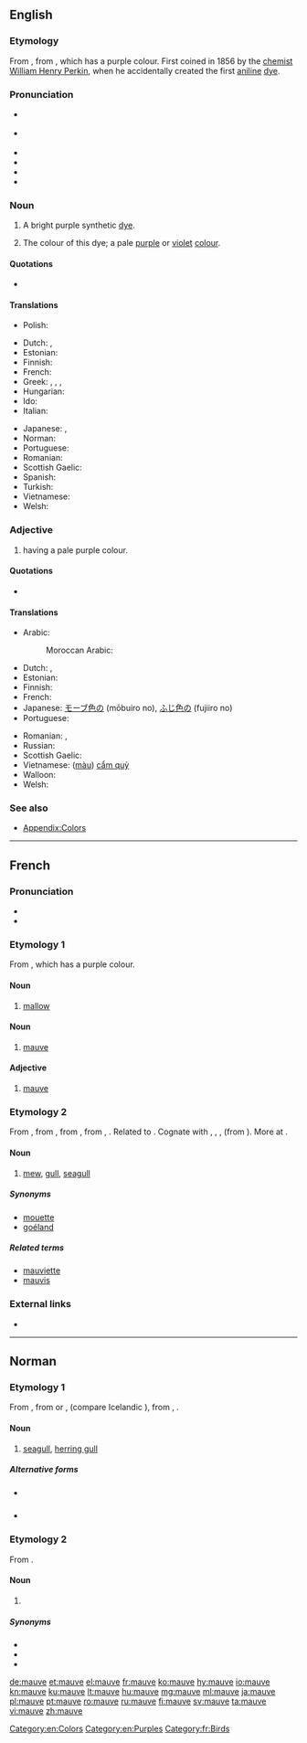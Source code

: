 ==English==
{{was wotd|2006|May|3}}
{{wikipedia}}

===Etymology===
From {{etyl|fr|en}} {{m|fr|mauve}}, from {{etyl|la|en}} {{m|la|malva||mallow}}, which has a purple colour. First coined in 1856 by the [[chemist]] [[w:William Henry Perkin|William Henry Perkin]], when he accidentally created the first [[aniline]] [[dye]].

===Pronunciation===
* {{a|UK}} {{IPA|/məʊv/|lang=en}}
* {{a|US}} {{IPA|/mɔːv/|/moʊv/|lang=en}}
* {{audio|En-uk-mauve.ogg|Audio (UK)|lang=en}}
* {{audio|en-us-mauve.ogg|Audio (US)|lang=en}}
* {{audio|en-us-mauve2.ogg|Audio (US) (alternative)|lang=en}}
* {{rhymes|əʊv|lang=en}}

===Noun===
{{en-noun}}

# {{label|en|historical}} A bright purple synthetic [[dye]].
# The colour of this dye; a pale [[purple]] or [[violet]] [[color|colour]].
#: {{color panel|E0B0FF}}

====Quotations====
* {{seeCites}}

====Translations====
{{trans-top|dye}}
{{trans-mid}}
* Polish: {{t+|pl|moweina|f}}
{{trans-bottom}}

{{trans-top|colour}}
* Dutch: {{t|nl|mauve|n}}, {{t+|nl|paars|n}}
* Estonian: {{t|et|kahvatulilla}}
* Finnish: {{t|fi|malvanväri}}
* French: {{t+|fr|mauve|m}}
* Greek: {{t+|el|μωβ}}, {{t+|el|ιώδες}}, {{t|el|μαβί}}, {{t+|el|πορφυρό}}
* Hungarian: {{t+|hu|mályva}}
* Ido: {{t+|io|malva}}
* Italian: {{t+|it|malva}}
{{trans-mid}}
* Japanese: {{t|ja|モーブ色|tr=mōbuiro}}, {{t|ja|ふじ色|tr=fujiiro}}
* Norman: {{t|nrf|lîlas}} {{qualifier|Jersey}}
* Portuguese: {{t+|pt|lilás}}
* Romanian: {{t+|ro|mov|n}}
* Scottish Gaelic: {{t|gd|liath-phurpur|m}}
* Spanish: {{t+|es|malva}}
* Turkish: {{t+|tr|eflatun}}
* Vietnamese: {{t|vi|([[màu]]) [[cẩm quỳ]]}}
* Welsh: {{t|cy|porffor gwelw|m}}
{{trans-bottom}}

===Adjective===
{{en-adj|er|more}}

# having a pale purple colour.

====Quotations====
* {{seeCites}}

====Translations====
{{trans-top|colour}}
* Arabic: {{t|ar|بَنَفْسَجِيّ|m}}
*: Moroccan Arabic: {{t|ary|حمْسي|m|tr=ḥəmsi}}
* Dutch: {{t|nl|mauve}}, {{t+|nl|paars}}
* Estonian: {{t|et|kahvatulilla}}
* Finnish: {{t|fi|malvanvärinen}}
* French: {{t+|fr|mauve}}
* Japanese: [[モーブ色]]の (mōbuiro no), [[ふじ色]]の (fujiiro no)
* Portuguese: {{t+|pt|lilás|m}}
{{trans-mid}}
* Romanian: {{t+|ro|mov}}, {{t+|ro|liliachiu}}
* Russian: {{t|ru|розовато-лиловый}}
* Scottish Gaelic: {{t|gd|liath-phurpur}}
* Vietnamese: ([[màu]]) [[cẩm quỳ]]
* Walloon: {{t+|wa|måve|m|f}}
* Welsh: {{t|cy|porffor gwelw}}
{{trans-bottom}}

===See also===
* [[Appendix:Colors]]

[[Category:en:Colors]]
[[Category:en:Purples]]

----

==French==

===Pronunciation===
* {{audio|Fr-mauve.ogg|audio|lang=fr}}
* {{IPA|/mov/|lang=fr}}

===Etymology 1===
From {{etyl|la|fr}} {{m|la|malva||mallow}}, which has a purple colour.

====Noun====
{{fr-noun|f}}

# [[mallow]]

====Noun====
{{fr-noun|m}}

# [[mauve#English|mauve]]

====Adjective====
{{fr-adj|mf}}

# [[mauve#English|mauve]]

===Etymology 2===
From {{etyl|frm|fr}}, from {{etyl|fro|fr}} {{m|fro|mave||mew}}, from {{etyl|ang|fr}} {{m|ang|mǣw||mew, seagull}}, from {{etyl|gem-pro|fr}} {{m|gem-pro|*maihwaz}}, {{m|gem-pro|*maiwaz||seagull}}. Related to {{m|fr|mouette}}. Cognate with {{etyl|de|-}} {{m|de|Möwe||seagull}}, {{etyl|da|-}} {{m|da|måge||seagull}}, {{etyl|is|-}} {{m|is|mávur||seagull}}, {{etyl|pl|-}} {{m|pl|mewa||seagull}} (from {{etyl|gem|-}}). More at {{l|en|mew}}.

====Noun====
{{fr-noun|f}}

# [[mew]], [[gull]], [[seagull]]

=====Synonyms=====
* [[mouette]]
* [[goéland]]

=====Related terms=====
* [[mauviette]]
* [[mauvis]]

===External links===
* {{R:TLFi}}

[[Category:fr:Birds]]

----

==Norman==

===Etymology 1===
From {{etyl|fro|nrf}} {{m|fro|mave||mew}}, from {{etyl|ang|nrf}} {{m|ang|mǣw||mew, seagull}} or {{etyl|non|nrf}} {{m|non|már}}, {{m|non|mávar}} (compare Icelandic {{m|is|mávur}}), from {{etyl|gem-pro|nrf}} {{m|gem-pro|*maihwaz}}, {{m|gem-pro|*maiwaz||seagull}}.
{{wikipedia|lang=nrf}}

====Noun====
{{nrf-noun|f}}

# {{lb|nrf|Jersey}} [[seagull]], [[herring gull]]

=====Alternative forms=====
* {{l|nrf|mâove}} {{qualifier|continental Normandy}}
* {{l|nrf|maoue}} {{qualifier|Guernsey}}

{{catlangcode|nrf|Seabirds}}

===Etymology 2===
From {{etyl|la|nrf}} {{m|la|malva}}.

====Noun====
{{nrf-noun|f}}

# {{lb|nrf|Jersey}} {{vern|tree mallow}} {{gloss|{{taxlink|Lavatera arborea|species|noshow=1}}}}

=====Synonyms=====
* {{l|nrf|mauve dé gardîn}}
* {{l|nrf|grand' mauve}}
* {{l|nrf|maûvi}}

{{catlangcode|nrf|Plants}}

[[de:mauve]]
[[et:mauve]]
[[el:mauve]]
[[fr:mauve]]
[[ko:mauve]]
[[hy:mauve]]
[[io:mauve]]
[[kn:mauve]]
[[ku:mauve]]
[[lt:mauve]]
[[hu:mauve]]
[[mg:mauve]]
[[ml:mauve]]
[[ja:mauve]]
[[pl:mauve]]
[[pt:mauve]]
[[ro:mauve]]
[[ru:mauve]]
[[fi:mauve]]
[[sv:mauve]]
[[ta:mauve]]
[[vi:mauve]]
[[zh:mauve]]